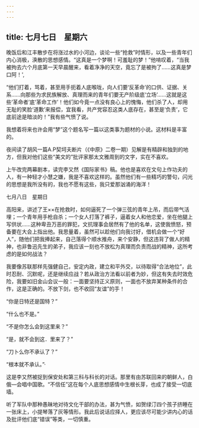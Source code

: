```yaml
---
---
---
```

title: 七月七日　星期六
---




晚饭后和江丰散步在将涨过水的小河边，谈论一些“抢救”时情形，以及一些青年们内心消极，涣散的思想感情。“这真是一个梦啊！可羞耻的梦！”他啃叹着，“当我被拘去六个月底第一天早晨醒来，看着净净的天空，竟忘了是被拘了……这真是梦口阿！',

“他们打着，骂着，甚至用手扼着人底喉咙，向人们要‘反革命’的口供、证据、关系……向那些为求民族解放、真理而来的青年们要无产阶级底‘立场’……这就是这些‘革命者’底‘革命工作’！他们如今竟一点没有良心上的愧悔，他们杀了人，却用无耻的笑脸‘道歉’来报偿，宜我看，共产党容忍这类人底存在，甚至是‘负责’，它底前途是暗淡的！”我有些气愤了说。

我想着将来也许会用“梦”这个题名写一篇以这类事为题材的小说。这材料是丰富的。

夜间读了胡风一篇A.P契坷夫断片（《中原》二卷一期）见解是有精辟和独到的地方，但我对他们这些“美文的”批评家那太文雅周到的文字，实在不喜欢。

上午改完两幕剧本，读完李又然《国际家书》稿。他也是喜欢在文句上作功夫的人，有一种轻才小慧之嫌，我是不喜欢这样的。虽然他们有一些精巧的警句，闪光的思想是我所没有的，我也不愿有这些，我只爱那汹涌的海洋！





七月八日　星期日


高阳来，讲述了王××在抢救时，如何逼死了一个弹三弦的青年上吊，而后带气活埋；一个青年用手枪自杀；一个女人打落了裤子，逼着女人和他恋爱，坐在他腿上写供状……这种卑丑万恶的罪犯，文抗理事会居然有了他的名单，这使我愤怒，预备要在大会上指出他。我思量着，虽然可以趁他们向我讨好，借机会做一个“好人”，随他们把我捧起来，自己落得个顺水推舟，来个安静，但这违背了做人的精神，也非鲁迅先生的弟子，我应该一刻也不放松为真理而负责而战的精神，这所考虑的是如何战法？

我要像苏联那样先强健自己，安定内政，建立和平外交，以待取得“合法地位”，此时忍耐、沉默呢，还是继续应战？若从政治方法看以前者为妙，但这有失去时效危险，我要如旧金山会议一般：一面要坚持正义原则，一面也不放弃某种条件的合作，这是正确的。不放下剑，也不收回“友谊”的手！

“你是日特还是国特？”

“什么也不是。”

“不是你怎么会到这里来？”

“是，就不会到这．里来了？”

“刀卜么你不承认了？”

“根本就不承认。”·

这是李又然被捉到保安处和第三科与科长的对话。那里有由苏联回来的朝鲜人，白俄―会唱中国歌。“不信任”这在每个人底思想感情中生根长芽，也成了接受一切底墙。

听了军队中那种愚昧地对待文化干部的办法，甚为气愤，如贺绿汀四个孩子挤睡在一张床上，小提琴落了灰等情形。我此后说话应择人，更应该尽可能少讲内心的话及批评他们底“错误”等类，一切慎重。